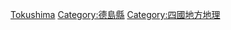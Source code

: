 {{Catnav|頁面分類|各種主題的頁面分類|按國家分類|各國地理|日本地理}}
{{Catnav|頁面分類|地理|各國地理|日本地理}}
{{日本行政區劃分類導航|地理}}
{{Commons category|Geography of Tokushima prefecture}}

[[Category:日本各都道府縣地理|Tokushima]]
[[Category:德島縣|Category:德島縣]]
[[Category:四國地方地理|Category:四國地方地理]]